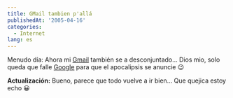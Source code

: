 ```yaml
---
title: GMail tambien p'allá
publishedAt: '2005-04-16'
categories:
  - Internet
lang: es
---
```


Menudo día: Ahora mi [Gmail](http://www.gmail.com) también se a desconjuntado... Dios mio, solo queda que falle [Google](http://www.google.com) para que el apocalipsis se anuncie 😉

**Actualización:** Bueno, parece que todo vuelve a ir bien... Que quejica estoy echo 😀
